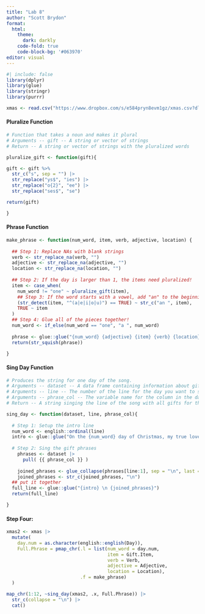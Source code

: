 ```yaml
---
title: "Lab 8"
author: "Scott Brydon"
format: 
  html: 
    theme:
      dark: darkly
    code-fold: true
    code-block-bg: '#063970'
editor: visual
---
```


```r
#| include: false
library(dplyr)
library(glue)
library(stringr)
library(purrr)

xmas <- read.csv("https://www.dropbox.com/s/e584pryn8evm1gz/xmas.csv?dl=1")
```

#### Pluralize Function

```r
# Function that takes a noun and makes it plural
# Arguments -- gift -- A string or vector of strings
# Return -- A string or vector of strings with the pluralized words

pluralize_gift <- function(gift){

gift <- gift %>%
  str_c("s", sep = "") |> 
  str_replace("ys$", "ies") |> 
  str_replace("o{2}", "ee") |> 
  str_replace("ses$", "se")

return(gift)

}
```

#### Phrase Function

```r
make_phrase <- function(num_word, item, verb, adjective, location) {
  
  ## Step 1: Replace NAs with blank strings
  verb <- str_replace_na(verb, "")
  adjective <- str_replace_na(adjective, "")
  location <- str_replace_na(location, "")
  
  ## Step 2: If the day is larger than 1, the items need pluralized! 
  item <- case_when(
    num_word != "one" ~ pluralize_gift(item),
    ## Step 3: If the word starts with a vowel, add "an" to the beginning
    (str_detect(item, "^(a|e|i|o|u)") == TRUE) ~ str_c("an ", item),
    TRUE ~ item
  )
  ## Step 4: Glue all of the pieces together!
  num_word <- if_else(num_word == "one", "a ", num_word)
  
  phrase <- glue::glue("{num_word} {adjective} {item} {verb} {location}")
  return(str_squish(phrase))

}
```

#### Sing Day Function

```r
# Produces the string for one day of the song.
# Arguments -- dataset -- A data frame containing information about gifts
# Arguments -- line -- The number of the line for the day you want to sing about
# Arguments -- phrase_col -- The variable name for the column in the dataset that contains the song phrases
# Return -- A string singing the line of the song with all gifts for the given day.

sing_day <- function(dataset, line, phrase_col){
  
  # Step 1: Setup the intro line
  num_word <- english::ordinal(line)
  intro <- glue::glue("On the {num_word} day of Christmas, my true love gave to me:")
  
  # Step 2: Sing the gift phrases
    phrases <- dataset |>
      pull( {{ phrase_col }} )
    
    joined_phrases <- glue_collapse(phrases[line:1], sep = "\n", last = " and \n")
    joined_phrases <- str_c(joined_phrases, "\n")
  ## put it together
  full_line <- glue::glue("{intro} \n {joined_phrases}") 
  return(full_line)

}
```

#### Step Four:

```r
xmas2 <- xmas |>
  mutate(
    day.num = as.character(english::english(Day)), 
    Full.Phrase = pmap_chr(.l = list(num_word = day.num, 
                                     item = Gift.Item, 
                                     verb = Verb, 
                                     adjective = Adjective, 
                                     location = Location), 
                           .f = make_phrase)
  )

map_chr(1:12, ~sing_day(xmas2, .x, Full.Phrase)) |>
  str_c(collapse = "\n") |>
  cat()
```
